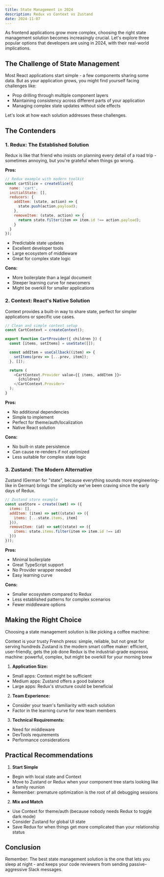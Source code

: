 ```yaml
---
title: State Management in 2024
description: Redux vs Context vs Zustand
date: 2024-11-07
---
```


As frontend applications grow more complex, choosing the right state management solution becomes increasingly crucial. Let's explore three popular options that developers are using in 2024, with their real-world implications.

## The Challenge of State Management

Most React applications start simple - a few components sharing some data. But as your application grows, you might find yourself facing challenges like:
- Prop drilling through multiple component layers
- Maintaining consistency across different parts of your application
- Managing complex state updates without side effects

Let's look at how each solution addresses these challenges.

## The Contenders

### 1. Redux: The Established Solution
Redux is like that friend who insists on planning every detail of a road trip - sometimes annoying, but you're grateful when things go wrong.

**Pros:**
```javascript
// Redux example with modern toolkit
const cartSlice = createSlice({
  name: 'cart',
  initialState: [],
  reducers: {
    addItem: (state, action) => {
      state.push(action.payload);
    },
    removeItem: (state, action) => {
      return state.filter(item => item.id !== action.payload);
    }
  }
});
```

- Predictable state updates
- Excellent developer tools
- Large ecosystem of middleware
- Great for complex state logic

**Cons:**
- More boilerplate than a legal document
- Steeper learning curve for newcomers
- Might be overkill for smaller applications

### 2. Context: React's Native Solution
Context provides a built-in way to share state, perfect for simpler applications or specific use cases.

```javascript
// Clean and simple context setup
const CartContext = createContext();

export function CartProvider({ children }) {
  const [items, setItems] = useState([]);

  const addItem = useCallback((item) => {
    setItems(prev => [...prev, item]);
  }, []);

  return (
    <CartContext.Provider value={{ items, addItem }}>
      {children}
    </CartContext.Provider>
  );
}
```

**Pros:**
- No additional dependencies
- Simple to implement
- Perfect for theme/auth/localization
- Native React solution

**Cons:**
- No built-in state persistence
- Can cause re-renders if not optimized
- Less suitable for complex state logic

### 3. Zustand: The Modern Alternative
Zustand (German for "state", because everything sounds more engineering-like in German) brings the simplicity we've been craving since the early days of Redux.

```javascript
// Zustand store example
const useStore = create((set) => ({
  items: [],
  addItem: (item) => set((state) => ({
    items: [...state.items, item]
  })),
  removeItem: (id) => set((state) => ({
    items: state.items.filter(item => item.id !== id)
  }))
}));
```

**Pros:**
- Minimal boilerplate
- Great TypeScript support
- No Provider wrapper needed
- Easy learning curve

**Cons:**
- Smaller ecosystem compared to Redux
- Less established patterns for complex scenarios
- Fewer middleware options

## Making the Right Choice

Choosing a state management solution is like picking a coffee machine:

Context is your trusty French press: simple, reliable, but not great for serving hundreds
Zustand is the modern smart coffee maker: efficient, user-friendly, gets the job done
Redux is the industrial-grade espresso machine: powerful, complex, but might be overkill for your morning brew

1. **Application Size:**
- Small apps: Context might be sufficient
- Medium apps: Zustand offers a good balance
- Large apps: Redux's structure could be beneficial

2. **Team Experience:**
- Consider your team's familiarity with each solution
- Factor in the learning curve for new team members

3. **Technical Requirements:**
- Need for middleware
- DevTools requirements
- Performance considerations

## Practical Recommendations

1. **Start Simple**
- Begin with local state and Context
- Move to Zustand or Redux when your component tree starts looking like a family reunion
- Remember: premature optimization is the root of all debugging sessions

2. **Mix and Match**
- Use Context for theme/auth (because nobody needs Redux to toggle dark mode)
- Consider Zustand for global UI state
- Save Redux for when things get more complicated than your relationship status

## Conclusion

Remember: The best state management solution is the one that lets you sleep at night - and keeps your code reviewers from sending passive-aggressive Slack messages.

